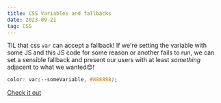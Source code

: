```yaml
---
title: CSS Variables and fallbacks
date: 2023-09-21
tag: CSS
---
```


TIL that css `var` can accept a fallback! If we're setting the variable with
some JS and this JS code for some reason or another fails to run, we can set a
sensible fallback and present our users with at least _something_ adjacent to
what we wanted😊!

```css
color: var(--someVariable, #888888);
```

[Check it out](https://defensivecss.dev/tip/css-variable-fallback/)
